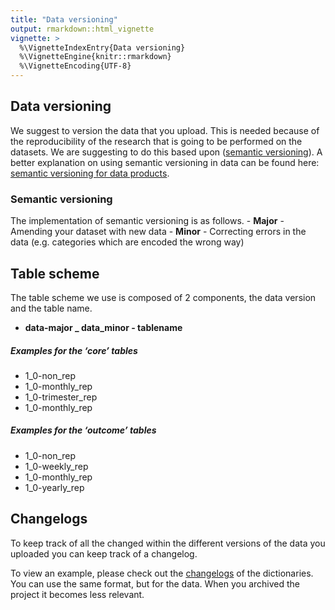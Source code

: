 ```yaml
---
title: "Data versioning"
output: rmarkdown::html_vignette
vignette: >
  %\VignetteIndexEntry{Data versioning}
  %\VignetteEngine{knitr::rmarkdown}
  %\VignetteEncoding{UTF-8}
---
```





## Data versioning
We suggest to version the data that you upload. This is needed because of the reproducibility of the research that is going to be performed on the datasets. We are suggesting to do this based upon ([semantic versioning](https://semver.org)). A better explanation on using semantic versioning in data can be found here: [semantic versioning for data products](https://medium.com/data-architect/semantic-versioning-for-data-products-2b060962093).

### Semantic versioning
The implementation of semantic versioning is as follows.
- **Major**
  - Amending your dataset with new data
- **Minor**
  - Correcting errors in the data (e.g. categories which are encoded the wrong way)

## Table scheme 
The table scheme we use is composed of 2 components, the data version and the table name.

- **data-major _ data_minor - tablename**

##### Examples for the 'core' tables
- 1_0-non_rep
- 1_0-monthly_rep
- 1_0-trimester_rep
- 1_0-monthly_rep

##### Examples for the 'outcome' tables
- 1_0-non_rep
- 1_0-weekly_rep
- 1_0-monthly_rep
- 1_0-yearly_rep

## Changelogs
To keep track of all the changed within the different versions of the data you uploaded you can keep track of a changelog.

To view an example, please check out the [changelogs](https://github.com/lifecycle-project/ds-dictionaries/tree/master/changelogs) of the dictionaries. You can use the same format, but for the data. When you archived the project it becomes less relevant.  

